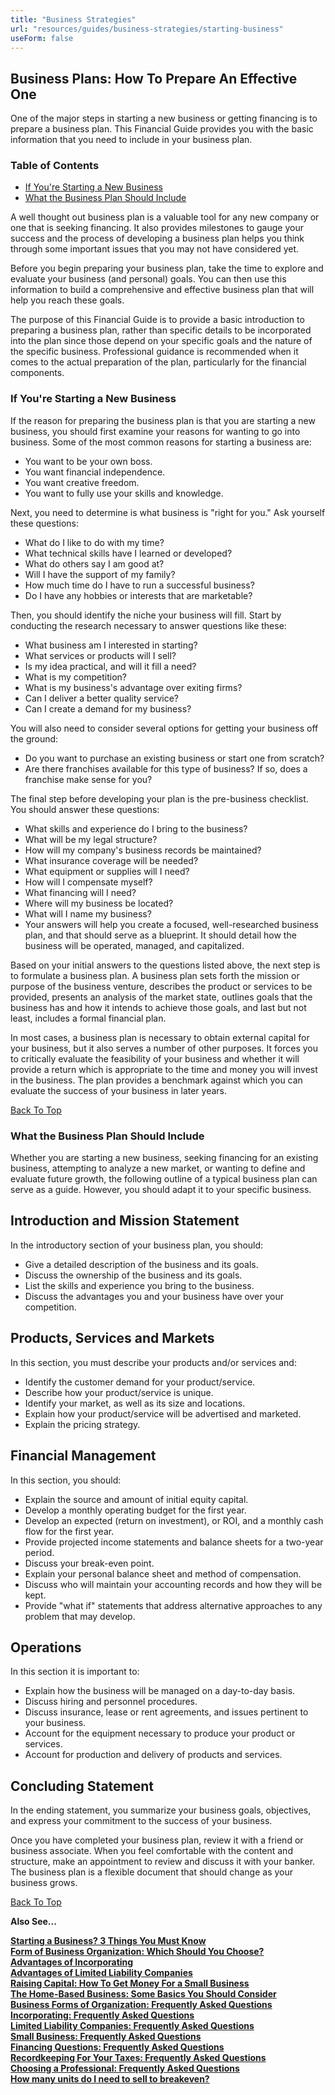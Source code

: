 ```yaml
---
title: "Business Strategies"
url: "resources/guides/business-strategies/starting-business"
useForm: false
---
```



Business Plans: How To Prepare An Effective One
-----------------------------------------------

One of the major steps in starting a new business or getting financing is to prepare a business plan. This Financial Guide provides you with the basic information that you need to include in your business plan.

### Table of Contents

*   [If You're Starting a New Business](#1)
*   [What the Business Plan Should Include](#2)

A well thought out business plan is a valuable tool for any new company or one that is seeking financing. It also provides milestones to gauge your success and the process of developing a business plan helps you think through some important issues that you may not have considered yet.

Before you begin preparing your business plan, take the time to explore and evaluate your business (and personal) goals. You can then use this information to build a comprehensive and effective business plan that will help you reach these goals.

The purpose of this Financial Guide is to provide a basic introduction to preparing a business plan, rather than specific details to be incorporated into the plan since those depend on your specific goals and the nature of the specific business. Professional guidance is recommended when it comes to the actual preparation of the plan, particularly for the financial components.

### If You're Starting a New Business

If the reason for preparing the business plan is that you are starting a new business, you should first examine your reasons for wanting to go into business. Some of the most common reasons for starting a business are:

*   You want to be your own boss.
*   You want financial independence.
*   You want creative freedom.
*   You want to fully use your skills and knowledge.

Next, you need to determine is what business is "right for you." Ask yourself these questions:

*   What do I like to do with my time?
*   What technical skills have I learned or developed?
*   What do others say I am good at?
*   Will I have the support of my family?
*   How much time do I have to run a successful business?
*   Do I have any hobbies or interests that are marketable?

Then, you should identify the niche your business will fill. Start by conducting the research necessary to answer questions like these:

*   What business am I interested in starting?
*   What services or products will I sell?
*   Is my idea practical, and will it fill a need?
*   What is my competition?
*   What is my business's advantage over exiting firms?
*   Can I deliver a better quality service?
*   Can I create a demand for my business?

You will also need to consider several options for getting your business off the ground:

*   Do you want to purchase an existing business or start one from scratch?
*   Are there franchises available for this type of business? If so, does a franchise make sense for you?

The final step before developing your plan is the pre-business checklist. You should answer these questions:

*   What skills and experience do I bring to the business?
*   What will be my legal structure?
*   How will my company's business records be maintained?
*   What insurance coverage will be needed?
*   What equipment or supplies will I need?
*   How will I compensate myself?
*   What financing will I need?
*   Where will my business be located?
*   What will I name my business?
*   Your answers will help you create a focused, well-researched business plan, and that should serve as a blueprint. It should detail how the business will be operated, managed, and capitalized.

Based on your initial answers to the questions listed above, the next step is to formulate a business plan. A business plan sets forth the mission or purpose of the business venture, describes the product or services to be provided, presents an analysis of the market state, outlines goals that the business has and how it intends to achieve those goals, and last but not least, includes a formal financial plan.

In most cases, a business plan is necessary to obtain external capital for your business, but it also serves a number of other purposes. It forces you to critically evaluate the feasibility of your business and whether it will provide a return which is appropriate to the time and money you will invest in the business. The plan provides a benchmark against which you can evaluate the success of your business in later years.

[Back To Top](#top)

### What the Business Plan Should Include

Whether you are starting a new business, seeking financing for an existing business, attempting to analyze a new market, or wanting to define and evaluate future growth, the following outline of a typical business plan can serve as a guide. However, you should adapt it to your specific business.

Introduction and Mission Statement
----------------------------------

In the introductory section of your business plan, you should:

*   Give a detailed description of the business and its goals.
*   Discuss the ownership of the business and its goals.
*   List the skills and experience you bring to the business.
*   Discuss the advantages you and your business have over your competition.

Products, Services and Markets
------------------------------

In this section, you must describe your products and/or services and:

*   Identify the customer demand for your product/service.
*   Describe how your product/service is unique.
*   Identify your market, as well as its size and locations.
*   Explain how your product/service will be advertised and marketed.
*   Explain the pricing strategy.

Financial Management
--------------------

In this section, you should:

*   Explain the source and amount of initial equity capital.
*   Develop a monthly operating budget for the first year.
*   Develop an expected (return on investment), or ROI, and a monthly cash flow for the first year.
*   Provide projected income statements and balance sheets for a two-year period.
*   Discuss your break-even point.
*   Explain your personal balance sheet and method of compensation.
*   Discuss who will maintain your accounting records and how they will be kept.
*   Provide "what if" statements that address alternative approaches to any problem that may develop.

Operations
----------

In this section it is important to:

*   Explain how the business will be managed on a day-to-day basis.
*   Discuss hiring and personnel procedures.
*   Discuss insurance, lease or rent agreements, and issues pertinent to your business.
*   Account for the equipment necessary to produce your product or services.
*   Account for production and delivery of products and services.

Concluding Statement
--------------------

In the ending statement, you summarize your business goals, objectives, and express your commitment to the success of your business.

Once you have completed your business plan, review it with a friend or business associate. When you feel comfortable with the content and structure, make an appointment to review and discuss it with your banker. The business plan is a flexible document that should change as your business grows.

[Back To Top](#top)

**Also See...**

[**Starting a Business? 3 Things You Must Know**](/resources/guides/business-strategies/starting-business-fg)  
[**Form of Business Organization: Which Should You Choose?**](/resources/guides/business-strategies/form-business-organization-fg)  
[**Advantages of Incorporating**](/resources/guides/business-strategies/incorporating-fg)  
[**Advantages of Limited Liability Companies**](/resources/guides/business-strategies/limited-lliability-companies-fg)  
[**Raising Capital: How To Get Money For a Small Business**](/resources/guides/business-strategies/raising-capital-fg)  
[**The Home-Based Business: Some Basics You Should Consider**](/resources/guides/business-strategies/home-based-business-fg)  
[**Business Forms of Organization: Frequently Asked Questions**](/resources/guides/frequently-asked-questions/business-forms-organization-faq)  
[**Incorporating: Frequently Asked Questions**](/resources/guides/frequently-asked-questions/incorporating-faq)  
[**Limited Liability Companies: Frequently Asked Questions**](/resources/guides/frequently-asked-questions/limited-liability-companies-faq)  
[**Small Business: Frequently Asked Questions**](/resources/guides/frequently-asked-questions/small-business-faq)  
[**Financing Questions: Frequently Asked Questions**](/resources/guides/frequently-asked-questions/financing-questions-faq)  
[**Recordkeeping For Your Taxes: Frequently Asked Questions**](/resources/guides/frequently-asked-questions/recordkeeping-taxes-faq)  
[**Choosing a Professional: Frequently Asked Questions**](/resources/guides/frequently-asked-questions/choosing-professional-faq)  
[**How many units do I need to sell to breakeven?**](http://www.calcxml.com/calculators/breakeven-analysis?skn=481)  
